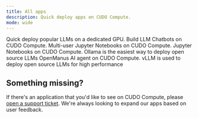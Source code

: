 ```yaml
---
title: All apps
description: Quick deploy apps on CUDO Compute.
mode: wide
---
```


<CardGroup cols={2}>
    <Card title="Dedicated LLM Inference" href="/docs/apps/dedicated-inference-vllm">Quick deploy popular LLMs on a dedicated GPU.</Card>
    <Card title="Dify" href="/docs/apps/dify">Build LLM Chatbots on CUDO Compute.</Card>
    <Card title="JupyterHub" href="/docs/apps/jupyterhub">Multi-user Jupyter Notebooks on CUDO Compute.</Card>
    <Card title="JupyterLab" href="/docs/apps/jupyterlab">Jupyter Notebooks on CUDO Compute.</Card>
    <Card title="Ollama" href="/docs/apps/ollama">Ollama is the easiest way to deploy open source LLMs</Card>
    <Card title="OpenManus" href="/docs/apps/openmanus">OpenManus AI agent on CUDO Compute.</Card>
    <Card title="vLLM" href="/docs/apps/vllm">vLLM is used to deploy open source LLMs for high performance</Card> 
</CardGroup>

## Something missing?

If there's an application that you'd like to see on CUDO Compute, please [open a support ticket](https://compute.cudo.org/?support=open). We're always looking to expand our apps based on user feedback.
